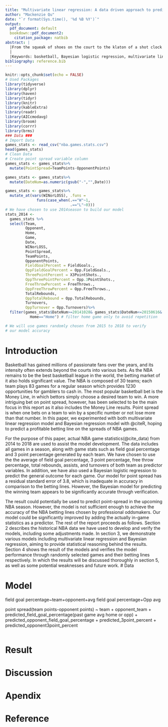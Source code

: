 ```yaml
---
title: "Multivariate linear regression: A data driven approach to predicting midseason NBA point spreads"
author: "Mackenzie Qu"
date: "`r format(Sys.time(), '%d %B %Y')`"
output:
  pdf_document: default
  bookdown::pdf_document2:
    citation_package: natbib
abstract: |
  |From the squeak of shoes on the court to the klaton of a shot clock buzzer, the excitment of basketball lies within its fast and unperdictable nature, which gradifies a massive crowd of gamblers. For the purpose of predicting pointspread outcome for any midseason NBA games, multiple regression models are developed using team's previous game stats from the same season. The model shows an 83% accuracy within 3 points, which is then tested using randomly selected midseason games from 2015-2018. Our model for pointspread is also applicable with regards to predicting the Money Line outcome, which may provide an overview of the upcoming season betting lines.
  |
  |Keywords: basketball, Bayesian logistic regression, multivariate linear regression, NBA, pointspread
bibliography: reference.bib
---
```


```r
knitr::opts_chunk$set(echo = FALSE)
# Used Packages
library(tidyverse)
library(dplyr)
library(haven)
library(tidyr)
library(knitr)
library(kableExtra)
library(readr)
library(AICcmodavg)
library(broom)
library(corrr)
library(brms)
### Data ###
# Import Data
games_stats <- read_csv("nba.games.stats.csv")
head(games_stats)
# Clean Data
# Create point spread variable column
games_stats <- games_stats%>%
  mutate(PointSpread=TeamPoints-OpponentPoints)

games_stats <- games_stats%>%
  mutate(DateNum=as.numeric(gsub("-","",Date)))

games_stats <- games_stats%>%
  mutate_at(vars(WINorLOSS), .funs = 
              funs(case_when(.=="W"~1,
                             .=="L"~0)))
# We have chosen to use 2014season to build our model
stats_2014 <- 
  games_stats %>% 
  select(Team, 
         Opponent, 
         Home,
         Game, 
         Date, 
         WINorLOSS,
         PointSpread,
         TeamPoints, 
         OpponentPoints, 
         FieldGoalPercent = FieldGoals., 
         OppFieldGoalPercent = Opp.FieldGoals., 
         ThreePointPercent = X3PointShots., 
         OppThreePointPercent = Opp.3PointShots.,
         FreeThrowPercent = FreeThrows.,
         OppFreeThrowPercent = Opp.FreeThrows.,
         TotalRebounds,
         OppTotalRebound = Opp.TotalRebounds,
         Turnovers,
         OppTurnover = Opp.Turnovers)%>%
  filter(games_stats$DateNum>=20141028& games_stats$DateNum<=20150616& #filter szn
           Home=="Home") # filter home game only to avoid repetition

# We will use games randomly chosen from 2015 to 2018 to verify 
# our model accuracy

```


# Introduction
Basketball has gained millions of passionate fans over the years, and its intensity often extends beyond the courts into various bets. As the NBA remains to be the best basketball league in the world, the betting market of it also holds significant value. The NBA is composed of 30 teams; each team plays 83 games for a regular season which provides 1230 opportunities for gamblers to cash in. The most popular basketball bet is the Money Line, in which bettors simply choose a desired team to win. A more intriguing bet on point spread, however, has been selected to be the main focus in this report as it also includes the Money Line results. Point spread is when one bets on a team to win by a specific number or not lose more than that number. In this paper, we experimented with both multivariate linear regression model and Bayesian regression model with @citeR, hoping to predict a profitable betting line on the spreads of NBA games.

For the purpose of this paper, actual NBA game statistics(@cite_data) from 2014 to 2018 are used to assist the model development. The data includes all games in a season, along with game stats such as field goal percentage and 3 point percentage generated by each team. We have chosen to use the the average of field goal percentage, 3 point percentage, free throw percentage, total rebounds, assists, and turnovers of both team as predictor variables. In addition, we have also used a Bayesian logistic regression to predict the general outcome for each game. Our model for point spread has a residual standard error of 3.8, which is inadequate in accuracy in comparison to the betting lines. However, the Bayesian model for predicting the winning team appears to be significantly accurate through verification.

The result could potentially be used to predict point-spread in the upcoming NBA season. However, the model is not sufficient enough to achieve the accuracy of the NBA betting lines chosen by professional oddsmakers. Our model could be significantly improved by adding the actually in-game statistics as a predictor. The rest of the report proceeds as follows. Section 2 describes the historical NBA data we have used to develop and verify the models, including some adjustments made. In section 3, we demonstrate various models including multivariate linear regression and Bayesian regression, aiming to provide statistical reasoning behind the results. Section 4 shows the result of the models and verifies the model performance through randomly selected games and their betting lines respectively. In which the results will be discussed thoroughly in section 5, as well as some potential weaknesses and future work. 
# Data


# Model
field goal percentage~team+opponent+avg field goal percentage+Opp avg


point spread(team points-opponent points) ~  team + opponent_team + predicted_field_goal_percentage(past game avg home or opp) + predicted_opponent_field_goal_percentage + predicted_3point_percent + predicted_opponent3point_percent
```r

```

# Result


# Discussion


# Apendix


# Reference

